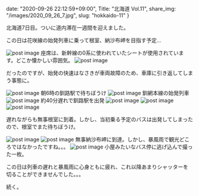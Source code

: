date: "2020-09-26 22:12:59+09:00",
Title: "北海道 Vol.11",
share_img: "/images/2020_09_26_7.jpg",
slug: "hokkaido-11"
}

北海道7日目。ついに道内滞在一週間を迎えました。

この日は花咲線の始発列車に乗って根室、納沙布岬を目指す予定...

<img src="/images/2020_09_26_1.jpg" alt="post image" />
<span className="caption">座席は、新幹線の0系に使われていたシートが使用されています。どこか懐かしい雰囲気。</span>

<img src="/images/2020_09_26_2.jpg" alt="post image" />

だったのですが、始発の快速はなさきが車両故障のため、車庫に引き返してしまう事態に。

<img src="/images/2020_09_26_3.jpg" alt="post image" />
<span className="caption">朝6時の釧路駅で待ちぼうけ</span>

<img src="/images/2020_09_26_4.jpg" alt="post image" />
<span className="caption">釧網本線の始発列車</span>

<img src="/images/2020_09_26_5.jpg" alt="post image" />
<span className="caption">約40分遅れで釧路駅を出発</span>

<img src="/images/2020_09_26_6.jpg" alt="post image" />
<img src="/images/2020_09_26_7.jpg" alt="post image" />
<img src="/images/2020_09_26_8.jpg" alt="post image" />

遅れながらも無事根室に到着。しかし、当初乗る予定のバスは出発してしまったので、根室でまた待ちぼうけ。

<img src="/images/2020_09_26_9.jpg" alt="post image" />
<img src="/images/2020_09_26_10.jpg" alt="post image" />
<span className="caption">無事納沙布岬に到達。しかし、暴風雨で観光どころではなかったですね。。。</span>

<img src="/images/2020_09_26_11.jpg" alt="post image" />
<span className="caption">小屋みたいなバス停に逃げ込んで撮った一枚。</span>

この日は列車の遅れと暴風雨に心身ともに疲れ、これ以降あまりシャッターを切ることができませんでした。。。

続く。